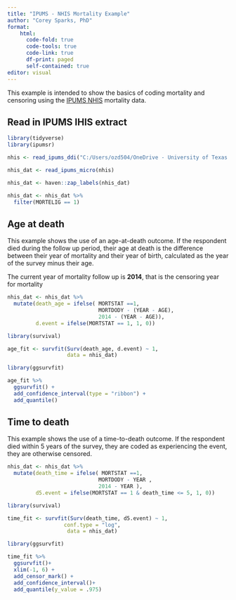 ```yaml
---
title: "IPUMS - NHIS Mortality Example"
author: "Corey Sparks, PhD"
format: 
    html:
      code-fold: true
      code-tools: true
      code-link: true
      df-print: paged
      self-contained: true
editor: visual
---
```


This example is intended to show the basics of coding mortality and censoring using the [IPUMS NHIS](https://nhis.ipums.org/nhis/) mortality data.

## Read in IPUMS IHIS extract

```r
library(tidyverse)
library(ipumsr)
```

```r

nhis <- read_ipums_ddi("C:/Users/ozd504/OneDrive - University of Texas at San Antonio/classes/dem7223/dem7223_22/data/nhis_00015.xml")

nhis_dat <- read_ipums_micro(nhis)

nhis_dat <- haven::zap_labels(nhis_dat)
```

```r
nhis_dat <- nhis_dat %>%
  filter(MORTELIG == 1)
```

## Age at death

This example shows the use of an age-at-death outcome. If the respondent died during the follow up period, their age at death is the difference between their year of mortality and their year of birth, calculated as the year of the survey minus their age.

The current year of mortality follow up is **2014**, that is the censoring year for mortality

```r
nhis_dat <- nhis_dat %>%
  mutate(death_age = ifelse( MORTSTAT ==1, 
                             MORTDODY - (YEAR - AGE), 
                             2014 - (YEAR - AGE)), 
         d.event = ifelse(MORTSTAT == 1, 1, 0))

library(survival)

age_fit <- survfit(Surv(death_age, d.event) ~ 1, 
                   data = nhis_dat)

library(ggsurvfit)

age_fit %>%
  ggsurvfit() +
  add_confidence_interval(type = "ribbon") +
  add_quantile() 
```

## Time to death

This example shows the use of a time-to-death outcome. If the respondent died within 5 years of the survey, they are coded as experiencing the event, they are otherwise censored.

```r
nhis_dat <- nhis_dat %>%
  mutate(death_time = ifelse( MORTSTAT ==1, 
                             MORTDODY - YEAR , 
                             2014 - YEAR ), 
         d5.event = ifelse(MORTSTAT == 1 & death_time <= 5, 1, 0))

library(survival)

time_fit <- survfit(Surv(death_time, d5.event) ~ 1, 
                  conf.type = "log",
                   data = nhis_dat)

library(ggsurvfit)

time_fit %>%
  ggsurvfit()+
  xlim(-1, 6) +
  add_censor_mark() +
  add_confidence_interval()+
  add_quantile(y_value = .975) 
```
